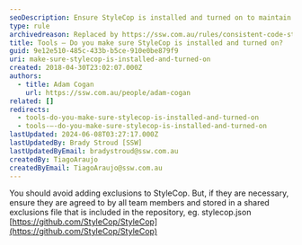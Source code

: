 ```yaml
---
seoDescription: Ensure StyleCop is installed and turned on to maintain consistent code style across your project.
type: rule
archivedreason: Replaced by https://ssw.com.au/rules/consistent-code-style
title: Tools – Do you make sure StyleCop is installed and turned on?
guid: 9e12e510-485c-433b-b5ce-910e0be879f9
uri: make-sure-stylecop-is-installed-and-turned-on
created: 2018-04-30T23:02:07.000Z
authors:
  - title: Adam Cogan
    url: https://ssw.com.au/people/adam-cogan
related: []
redirects:
  - tools-do-you-make-sure-stylecop-is-installed-and-turned-on
  - tools-–-do-you-make-sure-stylecop-is-installed-and-turned-on
lastUpdated: 2024-06-08T03:27:17.000Z
lastUpdatedBy: Brady Stroud [SSW]
lastUpdatedByEmail: bradystroud@ssw.com.au
createdBy: TiagoAraujo
createdByEmail: TiagoAraujo@ssw.com.au
---
```


You should avoid adding exclusions to StyleCop. But, if they are necessary, ensure they are agreed to by all team members and stored in a shared exclusions file that is included in the repository, eg. stylecop.json
[https://github.com/StyleCop/StyleCop](https://github.com/StyleCop/StyleCop)
